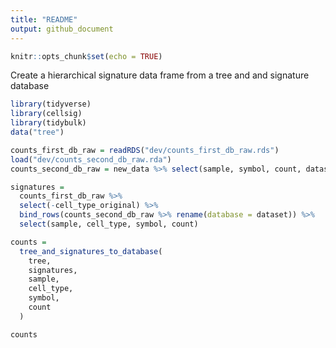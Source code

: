 ```yaml
---
title: "README"
output: github_document
---
```


```r
knitr::opts_chunk$set(echo = TRUE)
```

Create a hierarchical signature data frame from a tree and and signature database

```r
library(tidyverse)
library(cellsig)
library(tidybulk)
data("tree")

counts_first_db_raw = readRDS("dev/counts_first_db_raw.rds")
load("dev/counts_second_db_raw.rda")
counts_second_db_raw = new_data %>% select(sample, symbol, count, dataset, cell_type)

signatures = 
  counts_first_db_raw %>%
  select(-cell_type_original) %>%
  bind_rows(counts_second_db_raw %>% rename(database = dataset)) %>% 
  select(sample, cell_type, symbol, count)

counts = 
  tree_and_signatures_to_database(
    tree,
    signatures,
    sample,
    cell_type,
    symbol, 
    count
  )

counts
```

